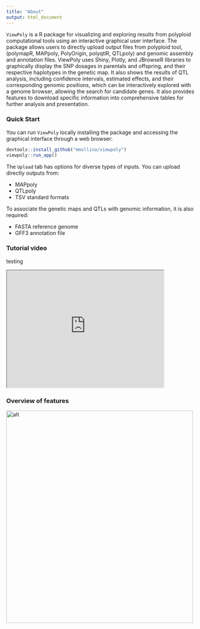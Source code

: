 ---
title: "About"
output: html_document
---

`ViewPoly` is a R package for visualizing and exploring results from polyploid computational tools using an interactive graphical user interface. The package allows users to directly upload output files from polyploid tool, (polymapR, MAPpoly, PolyOrigin, polyqtlR, QTLpoly) and genomic assembly and annotation files. ViewPoly uses Shiny, Plotly, and JBrowseR libraries to graphically display the SNP dosages in parentals and offspring, and their respective haplotypes in the genetic map. It also shows the results of QTL analysis, including confidence intervals, estimated effects, and their corresponding genomic positions, which can be interactively explored with a genome browser, allowing the search for candidate genes. It also provides features to download specific information into comprehensive tables for further analysis and presentation.

### Quick Start

You can run `ViewPoly` locally installing the package and accessing the graphical interface through a web browser:

```{r, eval=FALSE}
devtools::install_github("mmollina/viewpoly")
viewpoly::run_app()
```

The `Upload` tab has options for diverse types of inputs. You can upload directly outputs from:

* MAPpoly
* QTLpoly
* TSV standard formats

To associate the genetic maps and QTLs with genomic information, it is also required:

* FASTA reference genome
* GFF3 annotation file

### Tutorial video

testing

<iframe width="420" height="315"
src="https://www.youtube.com/embed/PTDgP3BDPIU?start=170&end=495">
</iframe> 

### Overview of features

<div><img src="features_overview.png" alt="alt" style="width:500px;height:570px;"></div>
